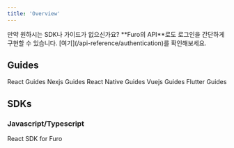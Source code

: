 ```yaml
---
title: 'Overview'
---
```


<Note>
  만약 원하시는 SDK나 가이드가 없으신가요? **Furo의 API**로도 로그인을 간단하게
  구현할 수 있습니다. [여기](/api-reference/authentication)를 확인해보세요.
</Note>

## Guides

<CardGroup cols={2}>
  <Card title="React" icon="react" href="/sdks/guides/react">
    React Guides
  </Card>
  <Card title="Nextjs" icon="react" href="/sdks/guides/next">
    Nexjs Guides
  </Card>
  <Card title="React-Native" icon="react" href="/sdks/guides/react-native">
    React Native Guides
  </Card>
  <Card title="Vuejs" icon="vuejs" href="/sdks/guides/vue">
    Vuejs Guides
  </Card>
  <Card title="Flutter" icon="google" href="/sdks/guides/flutter">
    Flutter Guides
  </Card>
</CardGroup>

## SDKs

### Javascript/Typescript

<CardGroup cols={2}>
  <Card title="React" icon="react" href="/sdks/react/furoProvider">
    React SDK for Furo
  </Card>
</CardGroup>

